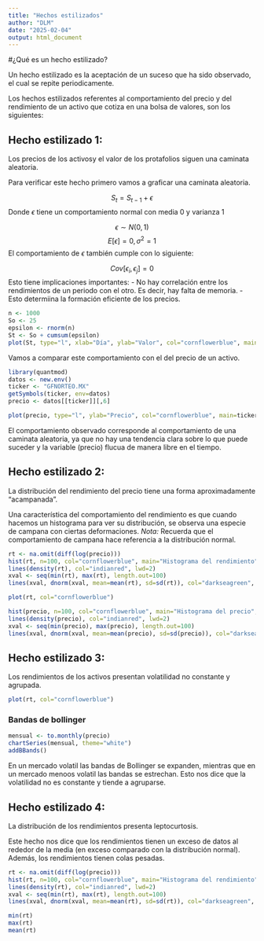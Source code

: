 ```yaml
---
title: "Hechos estilizados"
author: "DLM"
date: "2025-02-04"
output: html_document
---
```


#¿Qué es un hecho estilizado?

Un hecho estilizado es la aceptación de un suceso que ha sido observado, el cual se repite periodicamente.

Los hechos estilizados referentes al comportamiento del precio y del rendimiento de un activo que cotiza en una bolsa de valores, son los siguientes:

## Hecho estilizado 1:

Los precios de los activosy el valor de los protafolios siguen una caminata aleatoria.

Para verificar este hecho primero vamos a graficar una caminata aleatoria.

$$S_t = S_{t-1} + \epsilon$$
Donde $\epsilon$ tiene un comportamiento normal con media 0 y varianza 1

$$\epsilon \sim N(0,1)$$
$$E[\epsilon] = 0, \sigma^2 = 1$$
El comportamiento de $\epsilon$ también cumple con lo siguiente:

$$Cov[\epsilon_i,\epsilon_j]=0$$
Esto tiene implicaciones importantes:
- No hay correlación entre los rendimientos de un periodo con el otro. Es decir, hay falta de memoria.
- Esto determiina la formación eficiente de los precios.

```r
n <- 1000
So <- 25
epsilon <- rnorm(n)
St <- So + cumsum(epsilon)
plot(St, type="l", xlab="Día", ylab="Valor", col="cornflowerblue", main="Caminata Aleatoria")
```
Vamos a comparar este comportamiento con el del precio de un activo.
```r
library(quantmod)
datos <- new.env()
ticker <- "GFNORTEO.MX"
getSymbols(ticker, env=datos)
precio <- datos[[ticker]][,6]

plot(precio, type="l", ylab="Precio", col="cornflowerblue", main=ticker)
```
El comportamiento observado corresponde al comportamiento de una caminata aleatoria, ya que no hay una tendencia clara sobre lo que puede suceder y la variable (precio) flucua de manera libre en el tiempo.

## Hecho estilizado 2:

La distribución del rendimiento del precio tiene una forma aproximadamente "acampanada".

Una característica del comportamiento del rendimiento es que cuando hacemos un histograma para ver su distribución, se observa una especie de campana con ciertas deformaciones. *Nota:* Recuerda que el comportamiento de campana hace referencia a la distribución normal.
```r
rt <- na.omit(diff(log(precio)))
hist(rt, n=100, col="cornflowerblue", main="Histograma del rendimiento", prob=TRUE)
lines(density(rt), col="indianred", lwd=2)
xval <- seq(min(rt), max(rt), length.out=100)
lines(xval, dnorm(xval, mean=mean(rt), sd=sd(rt)), col="darkseagreen", lwd=2)
```
```r
plot(rt, col="cornflowerblue")
```
```r
hist(precio, n=100, col="cornflowerblue", main="Histograma del precio", prob=TRUE)
lines(density(precio), col="indianred", lwd=2)
xval <- seq(min(precio), max(precio), length.out=100)
lines(xval, dnorm(xval, mean=mean(precio), sd=sd(precio)), col="darkseagreen", lwd=2)
```
## Hecho estilizado 3:

Los rendimientos de los activos presentan volatilidad no constante y agrupada.

```r
plot(rt, col="cornflowerblue")
```
### Bandas de bollinger
```r
mensual <- to.monthly(precio)
chartSeries(mensual, theme="white")
addBBands()
```
En un mercado volatil las bandas de Bollinger se expanden, mientras que en un mercado menoos volatil las bandas se estrechan. Esto nos dice que la volatilidad no es constante y tiende a agruparse.

## Hecho estilizado 4:

La distribución de los rendimientos presenta leptocurtosis.

Este hecho nos dice que los rendimientos tienen un exceso de datos al rededor de la media (en exceso comparado con la distribución normal). Además, los rendimientos tienen colas pesadas.
```r
rt <- na.omit(diff(log(precio)))
hist(rt, n=100, col="cornflowerblue", main="Histograma del rendimiento", prob=TRUE)
lines(density(rt), col="indianred", lwd=2)
xval <- seq(min(rt), max(rt), length.out=100)
lines(xval, dnorm(xval, mean=mean(rt), sd=sd(rt)), col="darkseagreen", lwd=2)
```
```r
min(rt)
max(rt)
mean(rt)
```

